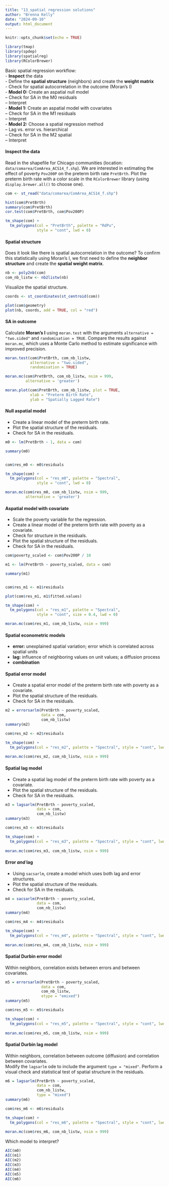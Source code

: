 ```yaml
---
title: "13_spatial regression solutions"
author: "Brenna Kelly"
date: "2024-09-10"
output: html_document
---
```


```r
knitr::opts_chunk$set(echo = TRUE)
```


```r

library(tmap)
library(spdep)
library(spatialreg)
library(RColorBrewer)

```


Basic spatial regression workflow:  
- **Inspect** the data  
- Define the **spatial structure** (neighbors) and create the **weight matrix**  
- Check for spatial autocorrelation in the outcome (Moran's I)  
- **Model 0:** Create an aspatial null model  
-- Check for SA in the M0 residuals  
-- Interpret  
- **Model 1:** Create an aspatial model with covariates  
-- Check for SA in the M1 residuals  
-- Interpret  
- **Model 2:** Choose a spatial regression method  
-- Lag vs. error vs. hierarchical  
-- Check for SA in the M2 spatial  
-- Interpret  

#### Inspect the data

Read in the shapefile for Chicago communities (location: `data/comarea/ComArea_ACS14_f.shp`). We are interested in estimating the effect of poverty `Pov200P` on the preterm birth rate `PretBrth`. Plot the preterm birth rate with a color scale in the `RColorBrewer` library (using `display.brewer.all()` to choose one).

```r

com <- st_read("data/comarea/ComArea_ACS14_f.shp")

hist(com$PretBrth)
summary(com$PretBrth)
cor.test(com$PretBrth, com$Pov200P)

tm_shape(com) +
  tm_polygons(col = "PretBrth", palette = "RdPu", 
              style = "cont", lwd = 0)

```

#### Spatial structure  

Does it look like there is spatial autocorrelation in the outcome? To confirm this statistically using Moran's I, we first need to define the **neighbor structure** and create the **spatial weight matrix**.

```r

nb <- poly2nb(com)
com_nb_listw <- nb2listw(nb)

```

Visualize the spatial structure.

```r

coords <- st_coordinates(st_centroid(com))

plot(com$geometry)
plot(nb, coords, add = TRUE, col = "red")

```


#### SA in outcome

Calculate **Moran's I** using `moran.test` with the arguments `alternative = "two.sided"` and `randomisation = TRUE`. Compare the results against `moran.mc`, which uses a Monte Carlo method to estimate significance with improved precision.

```r

moran.test(com$PretBrth, com_nb_listw,
           alternative = "two.sided", 
           randomisation = TRUE)

moran.mc(com$PretBrth, com_nb_listw, nsim = 999,
         alternative = 'greater')

moran.plot(com$PretBrth, com_nb_listw, plot = TRUE,
           xlab = "Preterm Birth Rate",
           ylab = "Spatially Lagged Rate")

````

#### Null aspatial model

- Create a linear model of the preterm birth rate.  
- Plot the spatial structure of the residuals.  
- Check for SA in the residuals.  

```r

m0 <- lm(PretBrth ~ 1, data = com)

summary(m0)


com$res_m0 <- m0$residuals

tm_shape(com) +
  tm_polygons(col = "res_m0", palette = "Spectral", 
              style = "cont", lwd = 0)

moran.mc(com$res_m0, com_nb_listw, nsim = 999,
         alternative = 'greater')

```

#### Aspatial model with covariate  

- Scale the poverty variable for the regression.
- Create a linear model of the preterm birth rate with poverty as a covariate.  
- Check for structure in the residuals.
- Plot the spatial structure of the residuals.  
- Check for SA in the residuals.  

```r

com$poverty_scaled <- com$Pov200P / 10

m1 <- lm(PretBrth ~ poverty_scaled, data = com)

summary(m1)


com$res_m1 <- m1$residuals

plot(com$res_m1, m1$fitted.values)

tm_shape(com) +
  tm_polygons(col = "res_m1", palette = "Spectral", 
              style = "cont", size = 0.4, lwd = 0)

moran.mc(com$res_m1, com_nb_listw, nsim = 999)


```

#### Spatial econometric models  
- **error:** unexplained spatial variation; error which is correlated across spatial units  
- **lag:** influence of neighboring values on unit values; a diffusion process  
- **combination**

#### Spatial error model
- Create a spatial error model of the preterm birth rate with poverty as a covariate.  
- Plot the spatial structure of the residuals.  
- Check for SA in the residuals.  

```r

m2 = errorsarlm(PretBrth ~ poverty_scaled,
                data = com, 
                com_nb_listw)
summary(m2)

com$res_m2 <- m2$residuals

tm_shape(com) +
  tm_polygons(col = "res_m2", palette = "Spectral", style = "cont", lwd = 0)
 
moran.mc(com$res_m2, com_nb_listw, nsim = 999)

```

#### Spatial lag model
- Create a spatial lag model of the preterm birth rate with poverty as a covariate.  
- Plot the spatial structure of the residuals.  
- Check for SA in the residuals.  

```r

m3 = lagsarlm(PretBrth ~ poverty_scaled,
              data = com, 
              com_nb_listw)
summary(m3)

com$res_m3 <- m3$residuals

tm_shape(com) +
  tm_polygons(col = "res_m3", palette = "Spectral", style = "cont", lwd = 0)
 
moran.mc(com$res_m3, com_nb_listw, nsim = 999)

```

#### Error *and* lag
- Using `sacsarlm`, create a model which uses both lag and error structures.  
- Plot the spatial structure of the residuals.  
- Check for SA in the residuals.  

```r

m4 = sacsarlm(PretBrth ~ poverty_scaled,
              data = com, 
              com_nb_listw)
summary(m4)

com$res_m4 <- m4$residuals

tm_shape(com) +
  tm_polygons(col = "res_m4", palette = "Spectral", style = "cont", lwd = 0)
 
moran.mc(com$res_m4, com_nb_listw, nsim = 999)

```

#### Spatial Durbin error model  
Within neighbors, correlation exists between errors and between covariates.  

```r

m5 = errorsarlm(PretBrth ~ poverty_scaled,
                data = com, 
                com_nb_listw,
                etype = "emixed")
summary(m5)

com$res_m5 <- m5$residuals

tm_shape(com) +
  tm_polygons(col = "res_m5", palette = "Spectral", style = "cont", lwd = 0)
 
moran.mc(com$res_m5, com_nb_listw, nsim = 999)

```

#### Spatial Durbin lag model  
Within neighbors, correlation between outcome (diffusion) and correlation between covariates.  
Modify the `lagsarlm` ode to include the argument `type = "mixed"`. Perform a visual check and statistical test of spatial structure in the residuals.  

```r

m6 = lagsarlm(PretBrth ~ poverty_scaled,
              data = com, 
              com_nb_listw,
              type = "mixed")
summary(m6)

com$res_m6 <- m6$residuals

tm_shape(com) +
  tm_polygons(col = "res_m6", palette = "Spectral", style = "cont", lwd = 0)
 
moran.mc(com$res_m6, com_nb_listw, nsim = 999)

```

Which model to interpret?

```r

AIC(m0)
AIC(m1)
AIC(m2)
AIC(m3)
AIC(m4)
AIC(m5)
AIC(m6)

```


